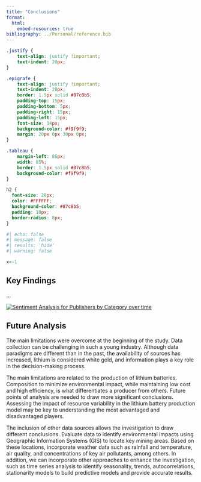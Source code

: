 ```yaml
---
title: "Conclusions"
format:
  html:
    embed-resources: true
bibliography: ../Personal/reference.bib
---
```


```css
.justify {
    text-align: justify !important;
    text-indent: 20px; 
}

.epigrafe {
    text-align: justify !important;
    text-indent: 20px; 
    border: 1.5px solid #87c8b5; 
    padding-top: 15px;
    padding-bottom: 5px;
    padding-right: 15px;
    padding-left: 15px;
    font-size: 14px;
    background-color: #f9f9f9; 
    margin: 20px 0px 30px 0px;
}

.tableau {
    margin-left: 85px;
    width: 85%;
    border: 1.5px solid #87c8b5; 
    background-color: #f9f9f9; 
}

h2 {
  font-size: 28px; 
  color: #FFFFFF; 
  background-color: #87c8b5;
  padding: 10px; 
  border-radius: 8px;
}
```

``` r
#| echo: false
#| message: false
#| results: 'hide'
#| warning: false

x<-1

```

## Key Findings

::: {.justify}
...

:::

::: {.tableau}

``` {=html}
<div class='tableauPlaceholder' id='viz1701868912261'><noscript><a href='#'><img alt='Sentiment Analysis for Publishers by Category over time ' src='https:&#47;&#47;public.tableau.com&#47;static&#47;images&#47;DS&#47;DSAN5000-LithiumSentimentAnalysis&#47;Sheet1&#47;1_rss.png' style='border: none' /></a></noscript><object class='tableauViz'  style='display:none;'><param name='host_url' value='https%3A%2F%2Fpublic.tableau.com%2F' /> <param name='embed_code_version' value='3' /> <param name='site_root' value='' /><param name='name' value='DSAN5000-LithiumSentimentAnalysis&#47;Sheet1' /><param name='tabs' value='no' /><param name='toolbar' value='yes' /><param name='static_image' value='https:&#47;&#47;public.tableau.com&#47;static&#47;images&#47;DS&#47;DSAN5000-LithiumSentimentAnalysis&#47;Sheet1&#47;1.png' /> <param name='animate_transition' value='yes' /><param name='display_static_image' value='yes' /><param name='display_spinner' value='yes' /><param name='display_overlay' value='yes' /><param name='display_count' value='yes' /><param name='language' value='en-GB' /></object></div>                <script type='text/javascript'>                    var divElement = document.getElementById('viz1701868912261');                    var vizElement = divElement.getElementsByTagName('object')[0];                    vizElement.style.width='100%';vizElement.style.height=(divElement.offsetWidth*0.75)+'px';                    var scriptElement = document.createElement('script');                    scriptElement.src = 'https://public.tableau.com/javascripts/api/viz_v1.js';                    vizElement.parentNode.insertBefore(scriptElement, vizElement);                </script>
```

:::

## Future Analysis

::: {.justify}
The main limitations were overcome at the beginning of the study. Data collection can be challenging in such a young industry. Although data paradigms are different than in the past, the availability of sources has increased, lithium is considered white gold, and information plays a key role in the decision-making process.

The main limitations are related to the production of lithium batteries. Composition to minimize environmental impact, while maintaining low cost and high efficiency, is what differentiates a producer from others. Future points of analysis are needed to draw more significant conclusions. Assessing the impact of resource variability in the lithium battery production model may be key to understanding the most advantaged and disadvantaged players.

The inclusion of other data sources allows the investigation to draw different conclusions. Evaluate data to identify environmental impacts using Geographic Information Systems (GIS) to locate key mining areas. Based on these locations, incorporate weather data such as rainfall and temperature, air quality, and concentrations of key air pollutants, among others. In addition, we can incorporate other approaches to enhance the investigation, such as time series analysis to identify seasonality, trends, autocorrelations, stationarity models to build predictive models and provide accurate results.
:::